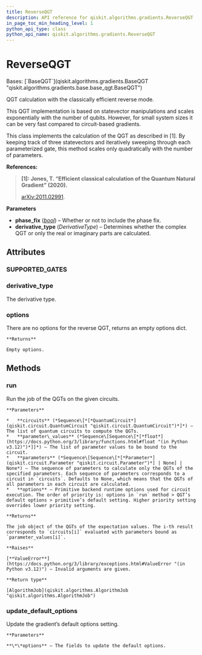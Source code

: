 ```yaml
---
title: ReverseQGT
description: API reference for qiskit.algorithms.gradients.ReverseQGT
in_page_toc_min_heading_level: 1
python_api_type: class
python_api_name: qiskit.algorithms.gradients.ReverseQGT
---
```


# ReverseQGT

<Class id="qiskit.algorithms.gradients.ReverseQGT" isDedicatedPage={true} github="https://github.com/qiskit/qiskit/tree/stable/0.25/qiskit/algorithms/gradients/reverse/reverse_qgt.py" signature="qiskit.algorithms.gradients.ReverseQGT(phase_fix=True, derivative_type=DerivativeType.COMPLEX)" modifiers="class">
  Bases: [`BaseQGT`](qiskit.algorithms.gradients.BaseQGT "qiskit.algorithms.gradients.base.base_qgt.BaseQGT")

  QGT calculation with the classically efficient reverse mode.

  <Admonition title="Note" type="note">
    This QGT implementation is based on statevector manipulations and scales exponentially with the number of qubits. However, for small system sizes it can be very fast compared to circuit-based gradients.
  </Admonition>

  This class implements the calculation of the QGT as described in \[1]. By keeping track of three statevectors and iteratively sweeping through each parameterized gate, this method scales only quadratically with the number of parameters.

  **References:**

  > **\[1]: Jones, T. “Efficient classical calculation of the Quantum Natural Gradient” (2020).**
  >
  > [arXiv:2011.02991](https://arxiv.org/abs/2011.02991).

  **Parameters**

  *   **phase\_fix** ([*bool*](https://docs.python.org/3/library/functions.html#bool "(in Python v3.12)")) – Whether or not to include the phase fix.
  *   **derivative\_type** (*DerivativeType*) – Determines whether the complex QGT or only the real or imaginary parts are calculated.

  ## Attributes

  ### SUPPORTED\_GATES

  <Attribute id="qiskit.algorithms.gradients.ReverseQGT.SUPPORTED_GATES" attributeValue="['rx', 'ry', 'rz', 'cp', 'crx', 'cry', 'crz']" />

  ### derivative\_type

  <Attribute id="qiskit.algorithms.gradients.ReverseQGT.derivative_type">
    The derivative type.
  </Attribute>

  ### options

  <Attribute id="qiskit.algorithms.gradients.ReverseQGT.options">
    There are no options for the reverse QGT, returns an empty options dict.

    **Returns**

    Empty options.
  </Attribute>

  ## Methods

  ### run

  <Function id="qiskit.algorithms.gradients.ReverseQGT.run" signature="run(circuits, parameter_values, parameters=None, **options)">
    Run the job of the QGTs on the given circuits.

    **Parameters**

    *   **circuits** (*Sequence\[*[*QuantumCircuit*](qiskit.circuit.QuantumCircuit "qiskit.circuit.QuantumCircuit")*]*) – The list of quantum circuits to compute the QGTs.
    *   **parameter\_values** (*Sequence\[Sequence\[*[*float*](https://docs.python.org/3/library/functions.html#float "(in Python v3.12)")*]]*) – The list of parameter values to be bound to the circuit.
    *   **parameters** (*Sequence\[Sequence\[*[*Parameter*](qiskit.circuit.Parameter "qiskit.circuit.Parameter")*] | None] | None*) – The sequence of parameters to calculate only the QGTs of the specified parameters. Each sequence of parameters corresponds to a circuit in `circuits`. Defaults to None, which means that the QGTs of all parameters in each circuit are calculated.
    *   **options** – Primitive backend runtime options used for circuit execution. The order of priority is: options in `run` method > QGT’s default options > primitive’s default setting. Higher priority setting overrides lower priority setting.

    **Returns**

    The job object of the QGTs of the expectation values. The i-th result corresponds to `circuits[i]` evaluated with parameters bound as `parameter_values[i]`.

    **Raises**

    [**ValueError**](https://docs.python.org/3/library/exceptions.html#ValueError "(in Python v3.12)") – Invalid arguments are given.

    **Return type**

    [AlgorithmJob](qiskit.algorithms.AlgorithmJob "qiskit.algorithms.AlgorithmJob")
  </Function>

  ### update\_default\_options

  <Function id="qiskit.algorithms.gradients.ReverseQGT.update_default_options" signature="update_default_options(**options)">
    Update the gradient’s default options setting.

    **Parameters**

    **\*\*options** – The fields to update the default options.
  </Function>
</Class>

